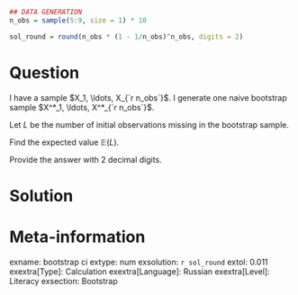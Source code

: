 ```r
## DATA GENERATION
n_obs = sample(5:9, size = 1) * 10

sol_round = round(n_obs * (1 - 1/n_obs)^n_obs, digits = 2)
```

Question
========
I have a sample $X_1, \ldots, X_{`r n_obs`}$.
I generate one naive bootstrap sample $X^*_1, \ldots, X^*_{`r n_obs`}$.

Let $L$ be the number of initial observations missing in the bootstrap sample. 

Find the expected value $\mathbb{E}(L)$.

Provide the answer with 2 decimal digits.

Solution
========


Meta-information
================
exname: bootstrap ci 
extype: num
exsolution: `r sol_round`
extol: 0.011
exextra[Type]: Calculation
exextra[Language]: Russian
exextra[Level]: Literacy
exsection: Bootstrap
